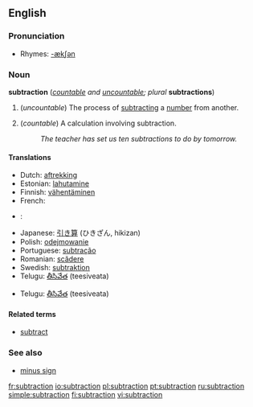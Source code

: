 ==English==

===Pronunciation===
*Rhymes: [[Rhymes:English:-ækʃən|-ækʃən]]

===Noun===
'''subtraction''' (''[[countable]] and [[uncountable]]; plural'' '''subtractions''')

# {{arithmetic}} (''uncountable'') The process of [[subtract]]ing a [[number]] from another.
# {{arithmetic}} (''countable'') A calculation involving subtraction.
#:''The teacher has set us ten subtractions to do by tomorrow.''

====Translations====

{{trans-top|process}}
*Dutch: [[aftrekking]]
*Estonian: [[lahutamine]]
*Finnish: [[vähentäminen]]
*French: {{t|fr|soustraction|f}}
*{{el}}: {{t|el|αφαίρεση|f}}
{{trans-mid}}
*Japanese: [[引き算]] (ひきざん, hikizan)
*Polish: [[odejmowanie]] {{n}}
*Portuguese: [[subtração]] {{f}}
*Romanian: [[scădere]] {{f}}
*Swedish: [[subtraktion]]
*Telugu: [[తీసివేత]] (teesiveata)
{{trans-bottom}}

{{trans-top|calculation}}
{{trans-mid}}
*Telugu: [[తీసివేత]] (teesiveata)
{{trans-bottom}}

====Related terms====
*[[subtract]]

===See also===
*[[minus sign]]

[[fr:subtraction]]
[[io:subtraction]]
[[pl:subtraction]]
[[pt:subtraction]]
[[ru:subtraction]]
[[simple:subtraction]]
[[fi:subtraction]]
[[vi:subtraction]]